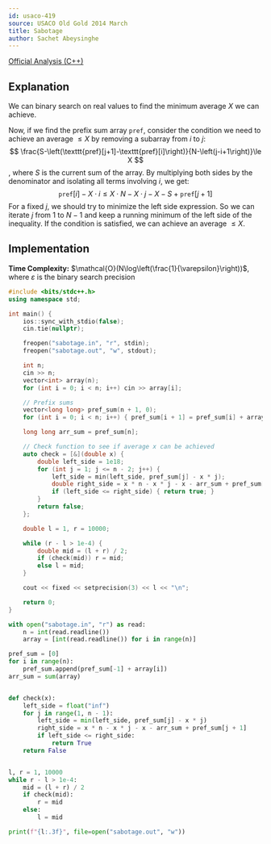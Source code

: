 ```yaml
---
id: usaco-419
source: USACO Old Gold 2014 March
title: Sabotage
author: Sachet Abeysinghe
---
```


[Official Analysis (C++)](https://usaco.org/current/data/sol_sabotage.html)

## Explanation

We can binary search on real values to find the minimum average $X$ we can achieve.

Now, if we find the prefix sum array $\texttt{pref}$, consider the condition we need to achieve an average $\le X$ by removing a subarray from $i$ to $j$:
$$
\frac{S-\left(\texttt{pref}[j+1]-\texttt{pref}[i]\right)}{N-\left(j-i+1\right)}\le X
$$
, where $S$ is the current sum of the array. By multiplying both sides by the denominator and isolating all terms involving $i$, we get:
$$
\texttt{pref}[i]-X\cdot i\le X\cdot N-X\cdot j-X-S+\texttt{pref}[j+1]
$$
For a fixed $j$, we should try to minimize the left side expression. So we can iterate $j$ from $1$ to $N - 1$ and keep a running minimum of the left side of the inequality. If the condition is satisfied, we can achieve an average $\le X$.

## Implementation

**Time Complexity:** $\mathcal{O}(N\log\left(\frac{1}{\varepsilon}\right))$, where $\varepsilon$ is the binary search precision

<LanguageSection>

<CPPSection>

```cpp
#include <bits/stdc++.h>
using namespace std;

int main() {
	ios::sync_with_stdio(false);
	cin.tie(nullptr);

	freopen("sabotage.in", "r", stdin);
	freopen("sabotage.out", "w", stdout);

	int n;
	cin >> n;
	vector<int> array(n);
	for (int i = 0; i < n; i++) cin >> array[i];

	// Prefix sums
	vector<long long> pref_sum(n + 1, 0);
	for (int i = 0; i < n; i++) { pref_sum[i + 1] = pref_sum[i] + array[i]; }

	long long arr_sum = pref_sum[n];

	// Check function to see if average x can be achieved
	auto check = [&](double x) {
		double left_side = 1e18;
		for (int j = 1; j <= n - 2; j++) {
			left_side = min(left_side, pref_sum[j] - x * j);
			double right_side = x * n - x * j - x - arr_sum + pref_sum[j + 1];
			if (left_side <= right_side) { return true; }
		}
		return false;
	};

	double l = 1, r = 10000;

	while (r - l > 1e-4) {
		double mid = (l + r) / 2;
		if (check(mid)) r = mid;
		else l = mid;
	}

	cout << fixed << setprecision(3) << l << "\n";

	return 0;
}
```

</CPPSection>

<PySection>

```py
with open("sabotage.in", "r") as read:
	n = int(read.readline())
	array = [int(read.readline()) for i in range(n)]

pref_sum = [0]
for i in range(n):
	pref_sum.append(pref_sum[-1] + array[i])
arr_sum = sum(array)


def check(x):
	left_side = float("inf")
	for j in range(1, n - 1):
		left_side = min(left_side, pref_sum[j] - x * j)
		right_side = x * n - x * j - x - arr_sum + pref_sum[j + 1]
		if left_side <= right_side:
			return True
	return False


l, r = 1, 10000
while r - l > 1e-4:
	mid = (l + r) / 2
	if check(mid):
		r = mid
	else:
		l = mid

print(f"{l:.3f}", file=open("sabotage.out", "w"))
```

</PySection>

</LanguageSection>
